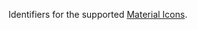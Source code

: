 



Identifiers for the supported [Material Icons](https://fonts.google.com/icons?selected=Material+Icons).
